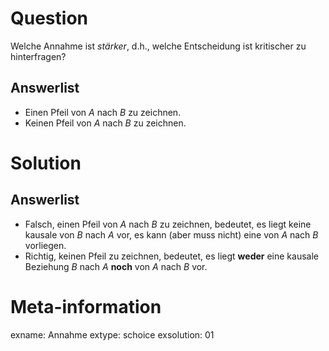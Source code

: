 Question
========

Welche Annahme ist *stärker*, d.h., welche Entscheidung ist kritischer zu hinterfragen?

Answerlist
----------
* Einen Pfeil von $A$ nach $B$ zu zeichnen.
* Keinen Pfeil von $A$ nach $B$ zu zeichnen.

Solution
========

Answerlist
----------
* Falsch, einen Pfeil von $A$ nach $B$ zu zeichnen, bedeutet, es liegt keine kausale von $B$ nach $A$ vor, es kann (aber muss nicht) eine von $A$ nach $B$ vorliegen.
* Richtig, keinen Pfeil zu zeichnen, bedeutet, es liegt **weder** eine kausale Beziehung $B$ nach $A$ **noch** von $A$ nach $B$ vor.


Meta-information
================
exname: Annahme
extype: schoice
exsolution: 01